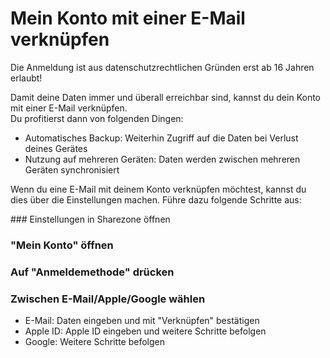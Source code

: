 
# Mein Konto mit einer E-Mail verknüpfen

<Callout type="warning">
  Die Anmeldung ist aus datenschutzrechtlichen Gründen erst ab 16 Jahren erlaubt!
</Callout>

Damit deine Daten immer und überall erreichbar sind, kannst du dein Konto mit einer E-Mail verknüpfen.  
Du profitierst dann von folgenden Dingen:

- Automatisches Backup: Weiterhin Zugriff auf die Daten bei Verlust deines Gerätes
- Nutzung auf mehreren Geräten: Daten werden zwischen mehreren Geräten synchronisiert

Wenn du eine E-Mail mit deinem Konto verknüpfen möchtest, kannst du dies über die Einstellungen machen.
Führe dazu folgende Schritte aus:

<Steps>
  ### Einstellungen in Sharezone öffnen

  ### "Mein Konto" öffnen

  ### Auf "Anmeldemethode" drücken

  ### Zwischen E-Mail/Apple/Google wählen 
  - E-Mail: Daten eingeben und mit "Verknüpfen" bestätigen
  - Apple ID: Apple ID eingeben und weitere Schritte befolgen
  - Google: Weitere Schritte befolgen
  
</Steps>
